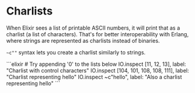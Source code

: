 
# Charlists

When Elixir sees a list of printable ASCII numbers, it will print that as a charlist (a list of characters). That's for better interoperability with Erlang, where strings are represented as charlists instead of binaries.

`~c""` syntax lets you create a charlist similarly to strings.

<EditorCode>
```elixir
# Try appending '0' to the lists below
IO.inspect [11, 12, 13], label: "Charlist with control characters"
IO.inspect [104, 101, 108, 108, 111], label: "Charlist representing hello"
IO.inspect ~c"hello", label: "Also a charlist representing hello"
```
</EditorCode>
